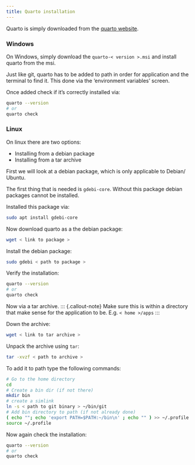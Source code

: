 ```yaml
---
title: Quarto installation
---
```


Quarto is simply downloaded from the [quarto website](https://quarto.org/docs/get-started/).

### Windows
On Windows, simply download the `quarto-< version >.msi` and install quarto from the msi.

Just like git, quarto has to be added to path in order for application and the terminal to find it.
This done via the 'environment variables' screen.

Once added check if it's correctly installed via:
```bash
quarto --version
# or
quarto check
```

### Linux
On linux there are two options:

- Installing from a debian package
- Installing from a tar archive

First we will look at a debian package, which is only applicable to Debian/ Ubuntu.

The first thing that is needed is `gdebi-core`. Without this package debian packages cannot be installed.

Installed this package via:
```bash
sudo apt install gdebi-core
```

Now download quarto as a the debian package:
```bash
wget < link to package >
```

Install the debian package:
```bash
sudo gdebi < path to package >
```

Verify the installation:
```bash
quarto --version
# or
quarto check
```

Now via a tar archive.
::: {.callout-note}
Make sure this is within a directory that make sense for the application to be. E.g. `< home >/apps`
:::

Down the archive:
```bash
wget < link to tar archive >
```

Unpack the archive using `tar`:
```bash
tar -xvzf < path to archive >
```

To add it to path type the following commands:
```bash
# Go to the home directory
cd
# Create a bin dir (if not there)
mkdir bin
# create a simlink
ln -s < path to git binary > ~/bin/git
# Add bin directory to path (if not already done)
( echo ""; echo 'export PATH=$PATH:~/bin\n' ; echo "" ) >> ~/.profile
source ~/.profile
```

Now again check the installation:
```bash
quarto --version
# or
quarto check
```